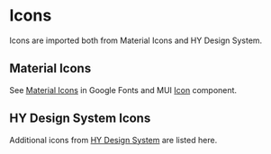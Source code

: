 
<Meta title="Icons" />

# Icons

Icons are imported both from Material Icons and HY Design System.

## Material Icons

See [Material Icons](https://fonts.google.com/icons?icon.style=Filled&icon.set=Material+Icons) in Google Fonts
and MUI [Icon](https://mui.com/material-ui/icons/) component.

<IconGallery>
  <IconItem name="AccountCircle">
    <AccountCircle />
  </IconItem>
  <IconItem name="ArrowDropDown">
    <ArrowDropDown />
  </IconItem>
  <IconItem name="Close">
    <Close />
  </IconItem>
  <IconItem name="Delete">
    <Delete />
  </IconItem>
  <IconItem name="Event">
    <Event />
  </IconItem>
  <IconItem name="Language">
    <Language />
  </IconItem>
</IconGallery>

## HY Design System Icons

Additional icons from
[HY Design System](https://version.helsinki.fi/julkiset-sivut/design-system-lib/-/tree/development/src/components/icon)
are listed here.

<IconGallery>
  <IconItem name="CaretDown">
    <CaretDown />
  </IconItem>
  <IconItem name="Done">
    <Done />
  </IconItem>
  <IconItem name="Error">
    <Error />
  </IconItem>
  <IconItem name="ExternalLink">
    <ExternalLink />
  </IconItem>
  <IconItem name="InfoStroke">
    <InfoStroke />
  </IconItem>
  <IconItem name="Replay">
    <Replay />
  </IconItem>
  <IconItem name="Search">
    <Search />
  </IconItem>
  <IconItem name="SlimHamburgerMenu">
    <SlimHamburgerMenu />
  </IconItem>
  <IconItem name="Spinner">
    <Spinner />
  </IconItem>
  <IconItem name="Warning">
    <Warning />
  </IconItem>
</IconGallery>
